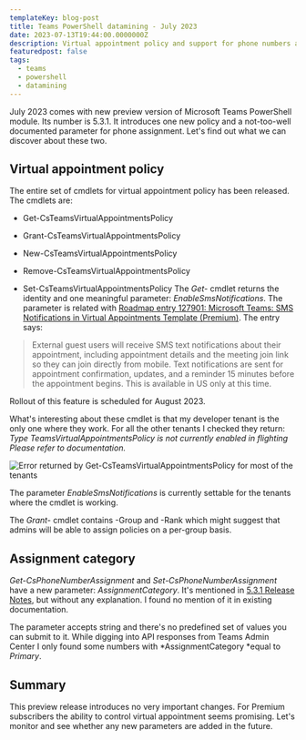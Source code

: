 ```yaml
---
templateKey: blog-post
title: Teams PowerShell datamining - July 2023
date: 2023-07-13T19:44:00.0000000Z
description: Virtual appointment policy and support for phone numbers assignment category - these are two new updates in 5.3.1-preview version of Teams module.
featuredpost: false
tags:
  - teams
  - powershell
  - datamining
---
```


July 2023 comes with new preview version of Microsoft Teams PowerShell module. Its number is 5.3.1. It introduces one new policy and a not-too-well documented parameter for phone assignment. Let's find out what we can discover about these two.

## Virtual appointment policy

The entire set of cmdlets for virtual appointment policy has been released. The cmdlets are:

* Get-CsTeamsVirtualAppointmentsPolicy
* Grant-CsTeamsVirtualAppointmentsPolicy

* New-CsTeamsVirtualAppointmentsPolicy
* Remove-CsTeamsVirtualAppointmentsPolicy

* Set-CsTeamsVirtualAppointmentsPolicy
The *Get-* cmdlet returns the identity and one meaningful parameter: *EnableSmsNotifications*. The parameter is related with [Roadmap entry 127901: Microsoft Teams: SMS Notifications in Virtual Appointments Template (Premium)](https://www.microsoft.com/en-us/microsoft-365/roadmap?filters=&searchterms=127901). The entry says:

> External guest users will receive SMS text notifications about their appointment, including appointment details and the meeting join link so they can join directly from mobile. Text notifications are sent for appointment confirmation, updates, and a reminder 15 minutes before the appointment begins. This is available in US only at this time.

Rollout of this feature is scheduled for August 2023.

What's interesting about these cmdlet is that my developer tenant is the only one where they work. For all the other tenants I checked they return: *Type TeamsVirtualAppointmentsPolicy is not currently enabled in flighting Please refer to documentation.*

![Error returned by Get-CsTeamsVirtualAppointmentsPolicy for most of the tenants](../../img/teams-powershell-datamining-jul-2023/Untitled.png)

The parameter *EnableSmsNotifications* is currently settable for the tenants where the cmdlet is working.

The *Grant-* cmdlet contains -Group and -Rank which might suggest that admins will be able to assign policies on a per-group basis. 

## Assignment category

*Get-CsPhoneNumberAssignment* and *Set-CsPhoneNumberAssignment* have a new parameter: *AssignmentCategory*. It's mentioned in [5.3.1 Release Notes](https://learn.microsoft.com/en-us/microsoftteams/teams-powershell-release-notes), but without any explanation. I found no mention of it in existing documentation.

The parameter accepts string and there's no predefined set of values you can submit to it. While digging into API responses from Teams Admin Center I only found some numbers with *AssignmentCategory *equal to *Primary*.

## Summary

This preview release introduces no very important changes. For Premium subscribers the ability to control virtual appointment seems promising. Let's monitor and see whether any new parameters are added in the future.
